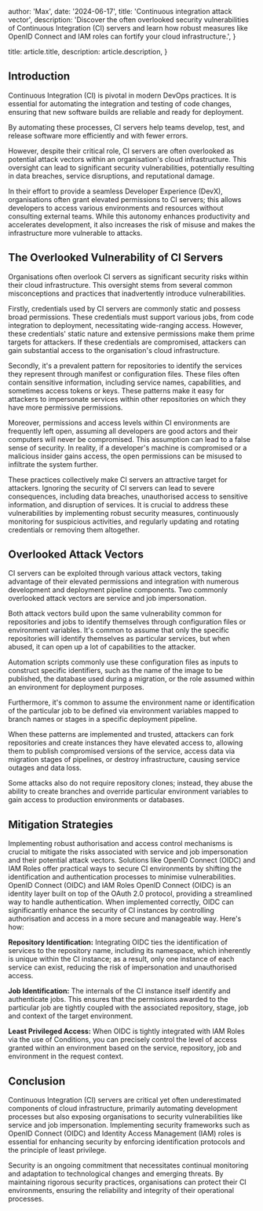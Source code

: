 
  author: 'Max',
  date: '2024-06-17',
  title: 'Continuous integration attack vector',
  description:
    'Discover the often overlooked security vulnerabilities of Continuous Integration (CI) servers and learn how robust measures like OpenID Connect and IAM roles can fortify your cloud infrastructure.',
}

  title: article.title,
  description: article.description,
}


## Introduction

Continuous Integration (CI) is pivotal in modern DevOps practices. It is essential for automating the integration and testing of code changes, ensuring that new software builds are reliable and ready for deployment.

By automating these processes, CI servers help teams develop, test, and release software more efficiently and with fewer errors.

However, despite their critical role, CI servers are often overlooked as potential attack vectors within an organisation's cloud infrastructure. This oversight can lead to significant security vulnerabilities, potentially resulting in data breaches, service disruptions, and reputational damage.

In their effort to provide a seamless Developer Experience (DevX), organisations often grant elevated permissions to CI servers; this allows developers to access various environments and resources without consulting external teams. While this autonomy enhances productivity and accelerates development, it also increases the risk of misuse and makes the infrastructure more vulnerable to attacks.

## The Overlooked Vulnerability of CI Servers

Organisations often overlook CI servers as significant security risks within their cloud infrastructure. This oversight stems from several common misconceptions and practices that inadvertently introduce vulnerabilities.

Firstly, credentials used by CI servers are commonly static and possess broad permissions. These credentials must support various jobs, from code integration to deployment, necessitating wide-ranging access. However, these credentials' static nature and extensive permissions make them prime targets for attackers. If these credentials are compromised, attackers can gain substantial access to the organisation's cloud infrastructure.

Secondly, it's a prevalent pattern for repositories to identify the services they represent through manifest or configuration files. These files often contain sensitive information, including service names, capabilities, and sometimes access tokens or keys. These patterns make it easy for attackers to impersonate services within other repositories on which they have more permissive permissions.

Moreover, permissions and access levels within CI environments are frequently left open, assuming all developers are good actors and their computers will never be compromised. This assumption can lead to a false sense of security. In reality, if a developer's machine is compromised or a malicious insider gains access, the open permissions can be misused to infiltrate the system further.

These practices collectively make CI servers an attractive target for attackers. Ignoring the security of CI servers can lead to severe consequences, including data breaches, unauthorised access to sensitive information, and disruption of services. It is crucial to address these vulnerabilities by implementing robust security measures, continuously monitoring for suspicious activities, and regularly updating and rotating credentials or removing them altogether.

## Overlooked Attack Vectors

CI servers can be exploited through various attack vectors, taking advantage of their elevated permissions and integration with numerous development and deployment pipeline components. Two commonly overlooked attack vectors are service and job impersonation.

Both attack vectors build upon the same vulnerability common for repositories and jobs to identify themselves through configuration files or environment variables. It's common to assume that only the specific repositories will identify themselves as particular services, but when abused, it can open up a lot of capabilities to the attacker.

Automation scripts commonly use these configuration files as inputs to construct specific identifiers, such as the name of the image to be published, the database used during a migration, or the role assumed within an environment for deployment purposes.

Furthermore, it's common to assume the environment name or identification of the particular job to be defined via environment variables mapped to branch names or stages in a specific deployment pipeline.

When these patterns are implemented and trusted, attackers can fork repositories and create instances they have elevated access to, allowing them to publish compromised versions of the service, access data via migration stages of pipelines, or destroy infrastructure, causing service outages and data loss.

Some attacks also do not require repository clones; instead, they abuse the ability to create branches and override particular environment variables to gain access to production environments or databases.

## Mitigation Strategies

Implementing robust authorisation and access control mechanisms is crucial to mitigate the risks associated with service and job impersonation and their potential attack vectors. Solutions like OpenID Connect (OIDC) and IAM Roles offer practical ways to secure CI environments by shifting the identification and authentication processes to minimise vulnerabilities.
OpenID Connect (OIDC) and IAM Roles
OpenID Connect (OIDC) is an identity layer built on top of the OAuth 2.0 protocol, providing a streamlined way to handle authentication. When implemented correctly, OIDC can significantly enhance the security of CI instances by controlling authorisation and access in a more secure and manageable way. Here's how:

**Repository Identification:** Integrating OIDC ties the identification of services to the repository name, including its namespace, which inherently is unique within the CI instance; as a result, only one instance of each service can exist, reducing the risk of impersonation and unauthorised access.

**Job Identification:** The internals of the CI instance itself identify and authenticate jobs. This ensures that the permissions awarded to the particular job are tightly coupled with the associated repository, stage, job and context of the target environment.

**Least Privileged Access:** When OIDC is tightly integrated with IAM Roles via the use of Conditions, you can precisely control the level of access granted within an environment based on the service, repository, job and environment in the request context.

## Conclusion

Continuous Integration (CI) servers are critical yet often underestimated components of cloud infrastructure, primarily automating development processes but also exposing organisations to security vulnerabilities like service and job impersonation. Implementing security frameworks such as OpenID Connect (OIDC) and Identity Access Management (IAM) roles is essential for enhancing security by enforcing identification protocols and the principle of least privilege.

Security is an ongoing commitment that necessitates continual monitoring and adaptation to technological changes and emerging threats. By maintaining rigorous security practices, organisations can protect their CI environments, ensuring the reliability and integrity of their operational processes.
